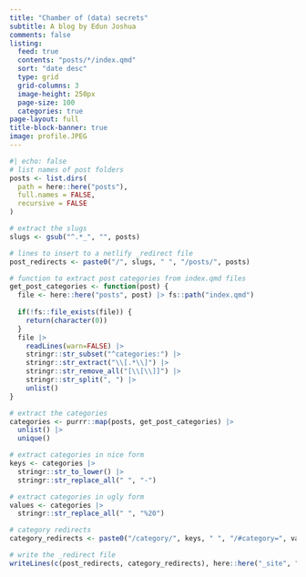 ```yaml
---
title: "Chamber of (data) secrets"
subtitle: A blog by Edun Joshua
comments: false
listing:
  feed: true
  contents: "posts/*/index.qmd"
  sort: "date desc"
  type: grid
  grid-columns: 3
  image-height: 250px
  page-size: 100
  categories: true
page-layout: full
title-block-banner: true
image: profile.JPEG
---
```


```r
#| echo: false
# list names of post folders
posts <- list.dirs(
  path = here::here("posts"),
  full.names = FALSE,
  recursive = FALSE
)

# extract the slugs
slugs <- gsub("^.*_", "", posts)

# lines to insert to a netlify _redirect file
post_redirects <- paste0("/", slugs, " ", "/posts/", posts)

# function to extract post categories from index.qmd files
get_post_categories <- function(post) {
  file <- here::here("posts", post) |> fs::path("index.qmd")
	
  if(!fs::file_exists(file)) {
    return(character(0))
  }
  file |>
    readLines(warn=FALSE) |> 
    stringr::str_subset("^categories:") |>
    stringr::str_extract("\\[.*\\]") |> 
    stringr::str_remove_all("[\\[\\]]") |>
    stringr::str_split(", ") |> 
    unlist()
}

# extract the categories
categories <- purrr::map(posts, get_post_categories) |> 
  unlist() |> 
  unique()

# extract categories in nice form
keys <- categories |> 
  stringr::str_to_lower() |>
  stringr::str_replace_all(" ", "-")

# extract categories in ugly form
values <- categories |>
  stringr::str_replace_all(" ", "%20")

# category redirects
category_redirects <- paste0("/category/", keys, " ", "/#category=", values)

# write the _redirect file
writeLines(c(post_redirects, category_redirects), here::here("_site", "_redirects"))
```

<!-- Mastodon verification -->
<!-- <a rel="me" style="display:none" href="https://fosstodon.org/@djnavarro">Hidden link used to verify my account on fosstodon.org</a>  -->
<!-- <a rel="me" style="display:none" href="https://genart.social/@djnavarro">Hidden link used to verify my account on genart.social</a> -->
<!-- <a rel="me" style="display:none" href="https://hachyderm.io/@djnavarro">Hidden link used to verify my account on hachyderm.io</a>  -->

